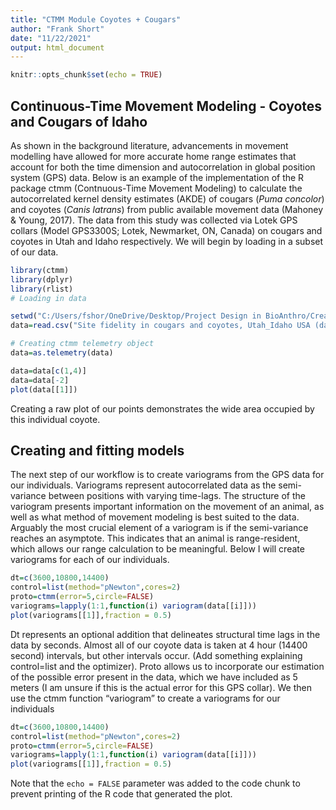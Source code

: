 ```yaml
---
title: "CTMM Module Coyotes + Cougars"
author: "Frank Short"
date: "11/22/2021"
output: html_document
---
```


```r
knitr::opts_chunk$set(echo = TRUE)
```

## Continuous-Time Movement Modeling - Coyotes and Cougars of Idaho

As shown in the background literature, advancements in movement modelling have allowed for more accurate home range estimates that account for both the time dimension and autocorrelation in global position system (GPS) data. Below is an example of the implementation of the R package ctmm (Contnuous-Time Movement Modeling) to calculate the autocorrelated kernel density estimates (AKDE) of cougars (*Puma concolor*) and coyotes (*Canis latrans*) from public available movement data (Mahoney & Young, 2017). The data from this study was collected via Lotek GPS collars (Model GPS3300S; Lotek, Newmarket, ON, Canada) on cougars and coyotes in Utah and Idaho respectively. We will begin by loading in a subset of our data. 



```r
library(ctmm)
library(dplyr)
library(rlist)
# Loading in data

setwd("C:/Users/fshor/OneDrive/Desktop/Project Design in BioAnthro/Create a Module")
data=read.csv("Site fidelity in cougars and coyotes, Utah_Idaho USA (data from Mahoney et al. 2016)-gps.csv")

# Creating ctmm telemetry object
data=as.telemetry(data)

data=data[c(1,4)]
data=data[-2]
plot(data[[1]])
```

Creating a raw plot of our points demonstrates the wide area occupied by this individual coyote. 

## Creating and fitting models

The next step of our workflow is to create variograms from the GPS data for our individuals. Variograms represent autocorrelated data as the semi-variance between positions with varying time-lags. The structure of the variogram presents important information on the movement of an animal, as well as what method of movement modeling is best suited to the data. Arguably the most crucial element of a variogram is if the semi-variance reaches an asymptote. This indicates that an animal is range-resident, which allows our range calculation to be meaningful. Below I will create variograms for each of our individuals.

```r
dt=c(3600,10800,14400)
control=list(method="pNewton",cores=2)
proto=ctmm(error=5,circle=FALSE)
variograms=lapply(1:1,function(i) variogram(data[[i]]))
plot(variograms[[1]],fraction = 0.5)
```

Dt represents an optional addition that delineates structural time lags in the data by seconds. Almost all of our coyote data is taken at 4 hour (14400 second) intervals, but other intervals occur. (Add something explaining control=list and the optimizer). Proto allows us to incorporate our estimation of the possible error present in the data, which we have included as 5 meters (I am unsure if this is the actual error for this GPS collar). We then use the ctmm function "variogram" to create a variograms for our individuals 
```r
dt=c(3600,10800,14400)
control=list(method="pNewton",cores=2)
proto=ctmm(error=5,circle=FALSE)
variograms=lapply(1:1,function(i) variogram(data[[i]]))
plot(variograms[[1]],fraction = 0.5)
```
Note that the `echo = FALSE` parameter was added to the code chunk to prevent printing of the R code that generated the plot.

